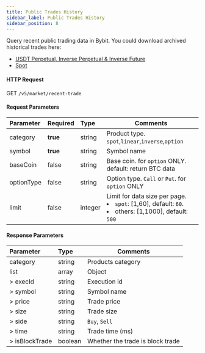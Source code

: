 ```yaml
---
title: Public Trades History
sidebar_label: Public Trades History
sidebar_position: 8
---
```


Query recent public trading data in Bybit. You could download archived historical trades here:
* <a href="https://public.bybit.com/trading/">USDT Perpetual, Inverse Perpetual & Inverse Future</a>
* <a href="https://public.bybit.com/spot/">Spot</a>

#### HTTP Request
GET `/v5/market/recent-trade`

#### Request Parameters
| Parameter | Required | Type | Comments|
|:----- |:-------|:-----|------ |
|category |**true** |string |Product type. `spot`,`linear`,`inverse`,`option` |
|symbol |**true** |string |Symbol name|
|baseCoin |false |string |Base coin. for `option` ONLY. default: return BTC data|
|optionType |false |string |Option type. `Call` or `Put`. for `option` ONLY|
|limit |false |integer |Limit for data size per page.<li>`spot`: [1,60], default: `60`.</li><li>others: [1,1000], default: `500`</li>|

#### Response Parameters
| Parameter | Type | Comments|
|:----- |:-----|----- |
|category |string |Products category |
|list |array |Object |
|> execId |string |Execution id |
|> symbol |string |Symbol name |
|> price |string |Trade price |
|> size |string |Trade size |
|> side |string |`Buy`, `Sell` |
|> time |string |Trade time (ms) |
|> isBlockTrade |boolean |Whether the trade is block trade |